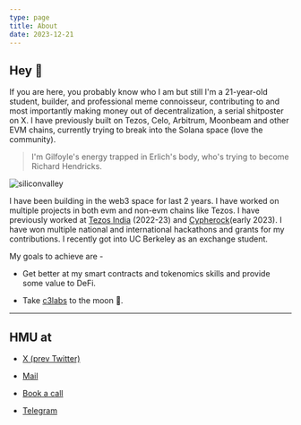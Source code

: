 ```yaml
---
type: page
title: About
date: 2023-12-21
---
```


## Hey 👋

If you are here, you probably know who I am but still I'm a 21-year-old student, builder, and professional meme connoisseur, contributing to and most importantly making money out of decentralization, a serial shitposter on X. I have previously built on Tezos, Celo, Arbitrum, Moonbeam and
other EVM chains, currently trying to break into the Solana space (love the community).

> I'm Gilfoyle's energy trapped in Erlich's body, who's trying to become Richard Hendricks.

![siliconvalley](/card.png)

I have been building in the web3 space for last 2 years. I have worked on multiple projects in both evm and non-evm chains like Tezos. I have previously worked at [Tezos India](https://tezosindia.org.in) (2022-23) and [Cypherock](https://www.cypherock.com/)(early 2023). I have won multiple national and international hackathons and grants for my contributions. I recently got into UC Berkeley as an exchange student.

My goals to achieve are -

* Get better at my smart contracts and tokenomics skills and provide some value to DeFi.

* Take [c3labs](https://c3labs.fyi) to the moon 🚀.

---

## HMU at

- [X (prev Twitter)][1]

- [Mail][3]

- [Book a call][2]

- [Telegram][4]


[1]: https://x.com/rohanphw_
[2]: https://calendly.com/rohanphw
[3]: mailto:rohanphww@gmail.com
[4]: https://t.me/rohanphw
